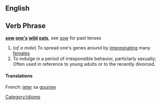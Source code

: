 ==English==

==Verb Phrase==
'''[[sow]] [[one's]] [[wild]] [[oats]]''', see [[sow]] for past tenses

# (''of a male'') To spread one's genes around by [[impregnate|impregnating]] many [[females]]
# To indulge in a period of irresponsible behavior, particlarly sexually; Often used in reference to young adults or to the recently divorced.


====Translations====
French: [[jeter]] sa [[gourme]]

[[Category:Idioms]]